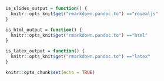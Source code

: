 ```r

is_slides_output = function() {
  knitr::opts_knit$get("rmarkdown.pandoc.to") =="revealjs"
}

is_html_output = function() {
  knitr::opts_knit$get("rmarkdown.pandoc.to") =="html"
}

is_latex_output = function() {
  knitr::opts_knit$get("rmarkdown.pandoc.to") =="latex"
}

knitr::opts_chunk$set(echo = TRUE)
```

